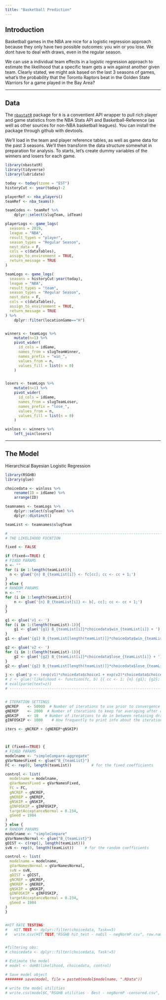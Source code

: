 ```yaml
---
title: "Basketball Prediction"
---
```


## Introduction

Basketball games in the NBA are nice for a logistic regression approach because they only have two possible outcomes: you win or you lose. We dont have to deal with draws, even in the regular season.

We can use a individual team effects in a logistic regression approach to estimate the likelihood that a specific team gets a win against another given team. Clearly stated, we might ask based on the last 3 seasons of games, what's the probability that the Toronto Raptors beat in the Golden State Warriors for a game played in the Bay Area?


----

## Data

The [`nbastatR`](http://asbcllc.com/nbastatR/index.html) package for `R` is a conventient API wrapper to pull rich player and game statistics from the NBA Stats API and Basketball-Reference (as well as other sources for non-NBA basketball leagues). You can install the package through github with devtools.

We'll load in the team and player reference tables, as well as game data for the past 3 seasons. We'll then transform the data structure somewhat in preparation for analysis. To starts, let's create dummy variables of the winners and losers for each game.


```r
library(nbastatR)
library(tidyverse)
library(lubridate)

today <- today(tzone = "EST")
historyCut <- year(today)-2

playerRef <- nba_players()
teamRef <- nba_teams()

teamCodes <- teamRef %>%
	dplyr::select(slugTeam, idTeam)

playerLogs <- game_logs(
  seasons = 2019,
  league = "NBA",
  result_types = "player",
  season_types = "Regular Season",
  nest_data = F,
  cols = c(dataTables),
  assign_to_environment = TRUE,
  return_message = TRUE
)

teamLogs <- game_logs(
  seasons = historyCut:year(today),
  league = "NBA",
  result_types = "team",
  season_types = "Regular Season",
  nest_data = F,
  cols = c(dataTables),
  assign_to_environment = TRUE,
  return_message = TRUE
) %>%
	dplyr::filter(locationGame=="H")


winners <- teamLogs %>%
    mutate(n=1) %>%
    pivot_wider(
      id_cols = idGame,
      names_from = slugTeamWinner,
      names_prefix = "win_",
      values_from = n,
      values_fill = list(n = 0)
    )


losers <- teamLogs %>%
    mutate(n=1) %>%
    pivot_wider(
      id_cols = idGame,
      names_from = slugTeamLoser,
      names_prefix = "lose_",
      values_from = n,
      values_fill = list(n = 0)
    )

winloss <- winners %>%
	left_join(losers)

```

----


## The Model

Hierarchical Bayesian Logistic Regression

```r
library(RSGHB)
library(glue)

choicedata <- winloss %>%
	rename(ID = idGame) %>%
	arrange(ID)

teamnames <- teamLogs %>%
	dplyr::select(slugTeam) %>%
	dplyr::distinct()

teamList <- teamnames$slugTeam

# ---------------------------------------------------------------------------
# THE LIKELIHOOD FUCNTION

fixed <- FALSE

if (fixed==TRUE) {
# FIXED PARAMS
n <- ""
for (i in 1:length(teamList)){
  n <- glue('{n} B_{teamList[i]} <- fc[cc]; cc <- cc + 1;')
}
} else {
# RANDOM PARAMS
n <- ""
for (i in 1:length(teamList)){
	n <- glue('{n} B_{teamList[i]} <- b[, cc]; cc <- cc + 1;')
}
}

g1 <- glue('v1 <- ')
for (i in 1:(length(teamList)-1)){
	g1 <- glue('{g1} B_{teamList[i]}*choicedata$win_{teamList[i]} + ')
}
g1 <- glue('{g1} B_{teamList[length(teamList)]}*choicedata$win_{teamList[length(teamList)]} ')

g2 <- glue('v2 <- ')
for (i in 1:(length(teamList)-1)){
	g2 <- glue('{g2} B_{teamList[i]}*choicedata$lose_{teamList[i]} + ')
}
g2 <- glue('{g2} B_{teamList[length(teamList)]}*choicedata$lose_{teamList[length(teamList)]} ')

j <- glue('p <- (exp(v1)*choicedata$choice1 + exp(v2)*choicedata$choice2) / (exp(v1) + exp(v2))')
# z <- glue('likelihood <- function(fc, b) {{ cc <- 1; {n} {g1}; {g2}; {j}; return(p) }}')
# eval(parse(text=z))
# ---------------------------------------------------------------------------


# ITERATION SETTINGS
gNCREP    <- 50000  # Number of iterations to use prior to convergence
gNEREP    <- 2000  # Number of iterations to keep for averaging after convergence has been reached
gNSKIP    <- 10   # Number of iterations to do in between retaining draws for averaging
gINFOSKIP <- 1000    # How frequently to print info about the iteration process

iters <- gNCREP + (gNEREP*gNSKIP)



if (fixed==TRUE) {
# FIXED PARAMS
modelname <- "simpleCompare-aggregate" 
gVarNamesFixed <- glue("B_{teamList}")
FC <- rep(0, length(teamList))         # for the fixed coefficients

control <- list(
  modelname = modelname,
  gVarNamesFixed = gVarNamesFixed,
  FC = FC,
  gNCREP = gNCREP,
  gNEREP = gNEREP,
  gNSKIP = gNSKIP,
  gINFOSKIP = gINFOSKIP,
  targetAcceptanceNormal = 0.234,
  gSeed = 1984
)
} else {
# RANDOM PARAMS
modelname <- "simpleCompare" 
gVarNamesNormal <- glue("B_{teamList}")
gDIST <- c(rep(1, length(teamList)))
svN <- rep(0, length(teamList))     # for the random coefficients

control <- list(
  modelname = modelname,
  gVarNamesNormal = gVarNamesNormal,
  svN = svN,
  gDIST = gDIST,
  gNCREP = gNCREP,
  gNEREP = gNEREP,
  gNSKIP = gNSKIP,
  gINFOSKIP = gINFOSKIP,
  targetAcceptanceNormal = 0.234,
  gSeed = 1984
)
}


#HIT RATE TESTING:
#	HIT.TEST <- dplyr::filter(choicedata, Task==5)
#	write.csv(HIT.TEST,"RSGHB hit_test - noOil - negNormP.csv", row.names = FALSE)


#filtering obs:
# choicedata <- dplyr::filter(choicedata, Task!=5)

# Estimate the model
# model <- doHB(likelihood, choicedata, control)

# Save model object
######## save(model, file = paste0(model$modelname, ".RData"))

# write the model utilities
# write.csv(model$C,"RSGHB utilities - Best - negNormP -censored.csv", row.names = FALSE)



```


